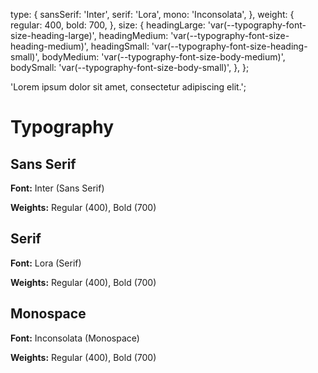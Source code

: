 
<Meta title="Typography" />

  type: {
    sansSerif: 'Inter',
    serif: 'Lora',
    mono: 'Inconsolata',
  },
  weight: {
    regular: 400,
    bold: 700,
  },
  size: {
    headingLarge: 'var(--typography-font-size-heading-large)',
    headingMedium: 'var(--typography-font-size-heading-medium)',
    headingSmall: 'var(--typography-font-size-heading-small)',
    bodyMedium: 'var(--typography-font-size-body-medium)',
    bodySmall: 'var(--typography-font-size-body-small)',
  },
};

  'Lorem ipsum dolor sit amet, consectetur adipiscing elit.';

# Typography

## Sans Serif

**Font:** Inter (Sans Serif)

**Weights:** Regular (400), Bold (700)

<Typeset
  fontSizes={[typography.size.headingLarge]}
  fontWeight={typography.weight.regular}
  sampleText={SampleText}
  fontFamily={typography.type.sansSerif}
/>

## Serif

**Font:** Lora (Serif)

**Weights:** Regular (400), Bold (700)

<Typeset
  fontSizes={[typography.size.headingLarge]}
  fontWeight={typography.weight.regular}
  sampleText={SampleText}
  fontFamily={typography.type.serif}
/>

## Monospace

**Font:** Inconsolata (Monospace)

**Weights:** Regular (400), Bold (700)

<Typeset
  fontSizes={[typography.size.headingLarge]}
  fontWeight={typography.weight.regular}
  sampleText={SampleText}
  fontFamily="var(--font-family-inconsolata)"
/>
